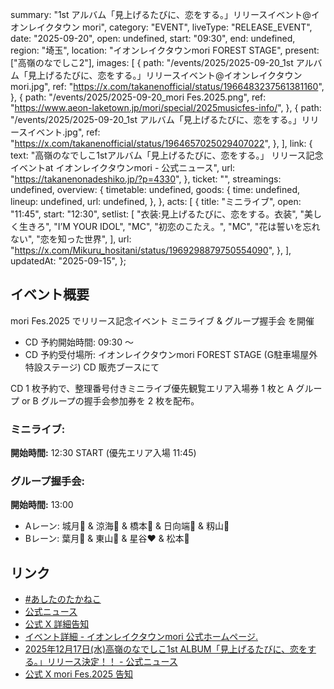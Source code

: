   summary: "1st アルバム「見上げるたびに、恋をする。」リリースイベント@イオンレイクタウン mori",
  category: "EVENT",
  liveType: "RELEASE_EVENT",
  date: "2025-09-20",
  open: undefined,
  start: "09:30",
  end: undefined,
  region: "埼玉",
  location: "イオンレイクタウンmori FOREST STAGE",
  present: ["高嶺のなでしこ2"],
  images: [
    {
      path: "/events/2025/2025-09-20_1st アルバム「見上げるたびに、恋をする。」リリースイベント@イオンレイクタウン mori.jpg",
      ref: "https://x.com/takanenofficial/status/1966483237561381160",
    },
    {
      path: "/events/2025/2025-09-20_mori Fes.2025.png",
      ref: "https://www.aeon-laketown.jp/mori/special/2025musicfes-info/",
    },
    {
      path: "/events/2025/2025-09-20_1st アルバム「見上げるたびに、恋をする。」リリースイベント.jpg",
      ref: "https://x.com/takanenofficial/status/1964657025029407022",
    },
  ],
  link: {
    text: "高嶺のなでしこ1stアルバム「見上げるたびに、恋をする。」 リリース記念イベントat イオンレイクタウンmori - 公式ニュース",
    url: "https://takanenonadeshiko.jp/?p=4330",
  },
  ticket: "",
  streamings: undefined,
  overview: {
    timetable: undefined,
    goods: {
      time: undefined,
      lineup: undefined,
      url: undefined,
    },
  },
  acts: [
    {
      title: "ミニライブ",
      open: "11:45",
      start: "12:30",
      setlist: [
        "衣装:見上げるたびに、恋をする。衣装",
        "美しく生きろ",
        "I’M YOUR IDOL",
        "MC",
        "初恋のこたえ。",
        "MC",
        "花は誓いを忘れない",
        "恋を知った世界",
      ],
      url: "https://x.com/Mikuru_hositani/status/1969298879750554090",
    },
  ],
  updatedAt: "2025-09-15",
};

## イベント概要

mori Fes.2025 でリリース記念イベント ミニライブ & グループ握手会 を開催

- CD 予約開始時間: 09:30 〜
- CD 予約受付場所: イオンレイクタウンmori FOREST STAGE (G駐車場屋外特設ステージ) CD 販売ブースにて

CD 1 枚予約で、整理番号付きミニライブ優先観覧エリア入場券 1 枚と A グループ or B グループの握手会参加券を 2 枚を配布。

### ミニライブ:

**開始時間:** 12:30 START (優先エリア入場 11:45)

### グループ握手会:

**開始時間:** 13:00

- Aレーン: 城月💛 & 涼海🩵 & 橋本🩷 & 日向端💜 & 籾山💙
- Bレーン: 葉月🤍 & 東山🧡 & 星谷❤ & 松本🎀

## リンク

- [#あしたのたかねこ](https://x.com/takanenofficial/status/1969026212308611399)
- [公式ニュース](https://takanenonadeshiko.jp/?p=4330)
- [公式 X 詳細告知](https://x.com/takanenofficial/status/1966483237561381160)
- [イベント詳細 - イオンレイクタウンmori 公式ホームページ.](https://www.aeon-laketown.jp/mori/event/event_e61871_as.html)
- [2025年12月17日(水)高嶺のなでしこ1st ALBUM「見上げるたびに、恋をする。」リリース決定！！ - 公式ニュース](https://takanenonadeshiko.jp/?p=4248)
- [公式 X mori Fes.2025 告知](https://x.com/takanenofficial/status/1963123642956439611)
